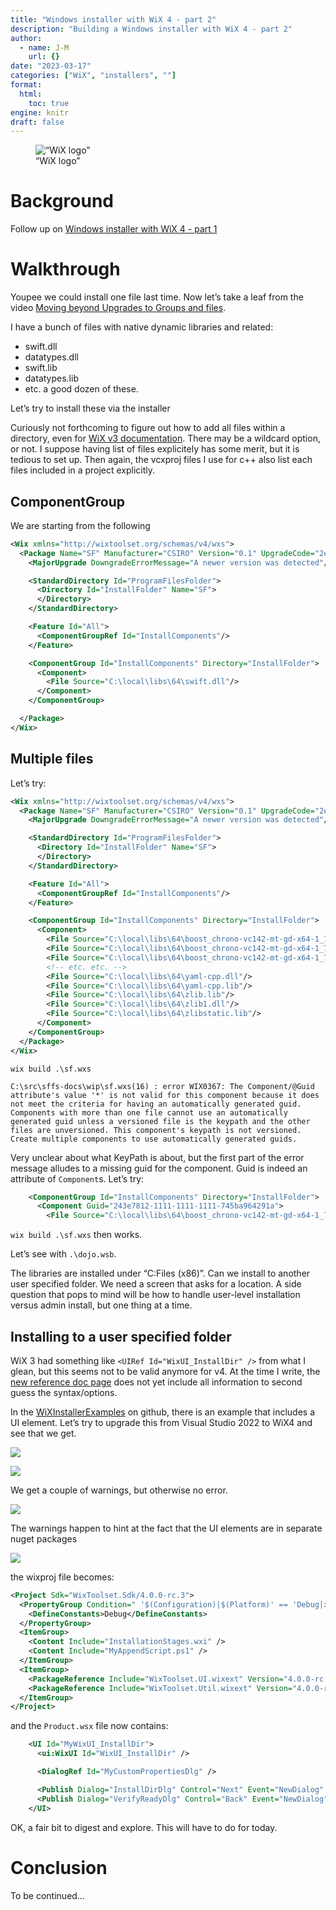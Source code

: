 ```yaml
---
title: "Windows installer with WiX 4 - part 2"
description: "Building a Windows installer with WiX 4 - part 2"
author:
  - name: J-M
    url: {}
date: "2023-03-17"
categories: ["WiX", "installers", ""]
format: 
  html:
    toc: true
engine: knitr
draft: false
---
```


!["WiX logo"](https://avatars.githubusercontent.com/u/91997072?s=200&v=4 "WiX logo")

# Background

Follow up on [Windows installer with WiX 4 - part 1](https://jmp75.github.io/work-blog/posts/20230315-windows-installer-wix/)

# Walkthrough

Youpee we could install one file last time. Now let's take a leaf from the video [Moving beyond Upgrades to Groups and files](https://www.youtube.com/watch?v=ga9M4m6MtSU). 

I have a bunch of files with native dynamic libraries and related:

* swift.dll
* datatypes.dll
* swift.lib
* datatypes.lib
* etc. a good dozen of these.

Let's try to install these via the installer

Curiously not forthcoming to figure out how to add all files within a directory, even for [WiX v3 documentation](https://wixtoolset.org/docs/v3/howtos/files_and_registry/add_a_file). There may be a wildcard option, or not. I suppose having list of files explicitely has some merit, but it is tedious to set up. Then again, the vcxproj files I use for c++ also list each files included in a project explicitly.

## ComponentGroup

We are starting from the following

```xml
<Wix xmlns="http://wixtoolset.org/schemas/v4/wxs">
  <Package Name="SF" Manufacturer="CSIRO" Version="0.1" UpgradeCode="2e7d7f1d-1111-1111-1111-b363c7ce3a1e">
    <MajorUpgrade DowngradeErrorMessage="A newer version was detected"/>

    <StandardDirectory Id="ProgramFilesFolder">
      <Directory Id="InstallFolder" Name="SF">
      </Directory>
    </StandardDirectory>

    <Feature Id="All">
      <ComponentGroupRef Id="InstallComponents"/>
    </Feature>

    <ComponentGroup Id="InstallComponents" Directory="InstallFolder">
      <Component>
        <File Source="C:\local\libs\64\swift.dll"/>
      </Component>
    </ComponentGroup>

  </Package>
</Wix>
```

## Multiple files

Let's try:

```xml
<Wix xmlns="http://wixtoolset.org/schemas/v4/wxs">
  <Package Name="SF" Manufacturer="CSIRO" Version="0.1" UpgradeCode="2e7d7f1d-1111-1111-1111-b363c7ce3a1e">
    <MajorUpgrade DowngradeErrorMessage="A newer version was detected"/>

    <StandardDirectory Id="ProgramFilesFolder">
      <Directory Id="InstallFolder" Name="SF">
      </Directory>
    </StandardDirectory>

    <Feature Id="All">
      <ComponentGroupRef Id="InstallComponents"/>
    </Feature>

    <ComponentGroup Id="InstallComponents" Directory="InstallFolder">
      <Component>
        <File Source="C:\local\libs\64\boost_chrono-vc142-mt-gd-x64-1_79.dll"/>
        <File Source="C:\local\libs\64\boost_chrono-vc142-mt-gd-x64-1_79.lib"/>
        <File Source="C:\local\libs\64\boost_chrono-vc142-mt-gd-x64-1_79.pdb"/>
        <!-- etc. etc. -->
        <File Source="C:\local\libs\64\yaml-cpp.dll"/>
        <File Source="C:\local\libs\64\yaml-cpp.lib"/>
        <File Source="C:\local\libs\64\zlib.lib"/>
        <File Source="C:\local\libs\64\zlib1.dll"/>
        <File Source="C:\local\libs\64\zlibstatic.lib"/>
      </Component>
    </ComponentGroup>
  </Package>
</Wix>
```

`wix build .\sf.wxs`

```text
C:\src\sffs-docs\wip\sf.wxs(16) : error WIX0367: The Component/@Guid attribute's value '*' is not valid for this component because it does not meet the criteria for having an automatically generated guid. Components with more than one file cannot use an automatically generated guid unless a versioned file is the keypath and the other files are unversioned. This component's keypath is not versioned. Create multiple components to use automatically generated guids.
```

Very unclear about what KeyPath is about, but the first part of the error message alludes to a missing guid for the component. Guid is indeed an attribute of `Component`s. Let's try:
```xml
    <ComponentGroup Id="InstallComponents" Directory="InstallFolder">
      <Component Guid="243e7812-1111-1111-1111-745ba964291a">
        <File Source="C:\local\libs\64\boost_chrono-vc142-mt-gd-x64-1_79.dll"/>
```

`wix build .\sf.wxs` then works.

Let's see with `.\dojo.wsb`. 

The libraries are installed under "C:\Program Files (x86)". Can we install to another user specified folder. We need a screen that asks for a location. A side question that pops to mind will be how to handle user-level installation versus admin install, but one thing at a time.

## Installing to a user specified folder

WiX 3 had something like `<UIRef Id="WixUI_InstallDir" />` from what I glean, but this seems not to be valid anymore for v4. At the time I write, the [new reference doc page](https://wixtoolset.org/docs/reference/schema/wxs/uiref/) does not yet include all information to second guess the syntax/options.

In the [WiXInstallerExamples](https://github.com/kurtanr/WiXInstallerExamples) on github, there is an example that includes a UI element. Let's try to upgrade this from Visual Studio 2022 to WiX4 and see that we get.

![](./wix4_008.png)

![](./wix4_009.png)

We get a couple of warnings, but otherwise no error.

![](./wix4_010.png)

The warnings happen to hint at the fact that the UI elements are in separate nuget packages

![](./wix4_011.png)


the wixproj file becomes:

```xml
<Project Sdk="WixToolset.Sdk/4.0.0-rc.3">
  <PropertyGroup Condition=" '$(Configuration)|$(Platform)' == 'Debug|x86' ">
    <DefineConstants>Debug</DefineConstants>
  </PropertyGroup>
  <ItemGroup>
    <Content Include="InstallationStages.wxi" />
    <Content Include="MyAppendScript.ps1" />
  </ItemGroup>
  <ItemGroup>
    <PackageReference Include="WixToolset.UI.wixext" Version="4.0.0-rc.3" />
    <PackageReference Include="WixToolset.Util.wixext" Version="4.0.0-rc.3" />
  </ItemGroup>
</Project>
```

and the `Product.wsx` file now contains: 

```xml
    <UI Id="MyWixUI_InstallDir">
      <ui:WixUI Id="WixUI_InstallDir" />

      <DialogRef Id="MyCustomPropertiesDlg" />

      <Publish Dialog="InstallDirDlg" Control="Next" Event="NewDialog" Value="MyCustomPropertiesDlg" Order="4" Condition="WIXUI_DONTVALIDATEPATH OR WIXUI_INSTALLDIR_VALID=&quot;1&quot;" />
      <Publish Dialog="VerifyReadyDlg" Control="Back" Event="NewDialog" Value="MyCustomPropertiesDlg" Order="1" />
    </UI>
```

OK, a fair bit to digest and explore. This will have to do for today.

# Conclusion

To be continued...